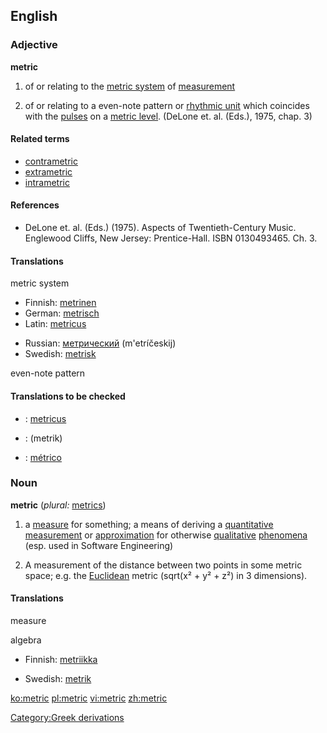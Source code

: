 ==English==

===Adjective===
'''metric'''
#of or relating to the [[metric system]] of [[measurement]]
#{{music}} of or relating to a even-note pattern or [[rhythmic unit]] which coincides with the [[pulse]]s on a [[metric level]]. (DeLone et. al. (Eds.), 1975, chap. 3)

====Related terms====
*[[contrametric]]
*[[extrametric]]
*[[intrametric]]

====References====
*DeLone et. al. (Eds.) (1975). Aspects of Twentieth-Century Music. Englewood Cliffs, New Jersey: Prentice-Hall. ISBN 0130493465. Ch. 3.

====Translations====
;metric system
{{top}}
*Finnish: [[metrinen]]
*German: [[metrisch]] 
*Latin: [[metricus]]
{{mid}}
*Russian: [[метрический]] (m'etríčeskij) 
*Swedish: [[metrisk]]
{{bottom}}

;even-note pattern
{{top}}
{{mid}}
{{bottom}}

====Translations to be checked====
*{{ttbc|Latin}}: [[metricus]]
*{{ttbc|Persian}}: {{FAchar|[[متریک]]}} (metrik)
*{{ttbc|Spanish}}: [[métrico]]

===Noun=== 
'''metric'''  (''plural:'' [[metrics]])
#a [[measure]] for something; a means of deriving a [[quantitative]] [[measurement]] or [[approximation]] for otherwise [[qualitative]] [[phenomena]] (esp. used in Software Engineering)
# {{algebra}} A measurement of the distance between two points in some metric space; e.g. the [[Euclidean]] metric (sqrt(x&sup2; + y&sup2; + z&sup2;) in 3 dimensions).

====Translations====
;measure
{{top}}
{{mid}}
{{bottom}}

;algebra
{{top}}
*Finnish: [[metriikka]]
{{mid}}
*Swedish: [[metrik]]
{{bottom}}

[[Category:Greek derivations]]

[[ko:metric]]
[[pl:metric]]
[[vi:metric]]
[[zh:metric]]